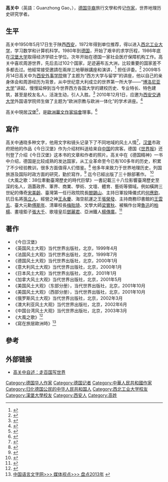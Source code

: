 {{Infobox writer
| name         = 高关中 <br> Guanzhong Gao
| image        = 
| imagesize    =
| caption      =
| pseudonym    = 百国
| birthname    =
| birth_date  = {{birth date and age|1950|5|17}}
| birthplace   = {{PRC}} 陕西省[[西安|西安]]
| residence    = {{GER}}   [[汉堡|汉堡]]
| deathdate    =
| deathplace   =
| occupation   = [[作家|作家]]<br>学者
| nationality  = {{GER}} 
| alma_mater   = 西安市南四府街小学<br>西安市第27中学<br>[[西北工业大学|西北工业大学]]<br>[[汉堡大学|汉堡大学]]
| period       =
| genre        =
| subject      = [[传记|传记]]<br>列国风土 
| movement     =
| notableworks = 《今日汉堡》<br>《德国风土大观》<br>《美国风土大观》<br>《俄罗斯风土大观》<br>《大風之歌》<br> 《寫在旅居歐洲時》


| spouse       =
| partner      = 
| children     =
| relatives    =
| influences   =
| influenced   =
| awards       = 
| signature    =
| website     =
}}

'''高关中'''（英語：Guanzhong Gao，{{bd|1950年|5月17日|}}），[[德国华裔|德国华裔]]旅行文學和传记[[作家|作家]]，世界地理历史研究学者。

==生平==
高关中1950年5月17日生于陕西[[西安|西安]]，1972年得到单位推荐，得以进入[[西北工业大学|西北工业大学]]，学习数学和计算机科学。1980年到[[德国|德国]]，开始了艰辛的求学历程，1986年底在[[汉堡大学|汉堡大学]]取得经济学硕士学位。次年开始在德国一家社会医疗保障机构工作。高关中喜欢周游世界，先后去过102个国家，足迹遍布五大洲，比较重要的国家差不多都去过。他經常接受邀請在兩岸三地舉辦講座和演讲，<ref>{{Cite web |url=http://www.xinbao.de/xinbao/sydh/promi/2015-12-10/594633.html |title=世界华文旅游文学国际学术研讨会见闻 |access-date=2016-08-10 |archive-date=2016-05-01 |archive-url=https://web.archive.org/web/20160501223741/http://xinbao.de/xinbao/sydh/promi/2015-12-10/594633.html |dead-url=no }}</ref>  担任评委。<ref>{{Cite web |url=http://www.xinbaoonline.com/xinbao/sydh/promi/2016-02-22/611838.html |title=荷兰在世界历史上的地位 |access-date=2016-08-10 |archive-date=2016-04-05 |archive-url=https://web.archive.org/web/20160405060605/http://xinbaoonline.com/xinbao/sydh/promi/2016-02-22/611838.html |dead-url=yes }}</ref>  2009年5月14日高关中为[[西安外事学院|西安外事学院]]做了主题为“西方大学与留学”的讲座，他以自己的亲身体会和周游经历为背景，从中世纪意大利成立的世界第一所大学——“[[博洛尼亚大学|博洛尼亚大学]]”讲起，慢慢延伸到当今世界西方各国大学的建校历史、专业特长、特色建筑，甚至是校友名人，活泼生动，引人入胜。<ref>{{Cite web |url=http://www.xaiu.edu.cn/news.jsp?urltype=news.NewsContentUrl&wbnewsid=133093&wbtreeid=397 |title=旅德学者高关中做客 “鱼化龙”大讲堂 讲述“西方大学与留学” |access-date=2016-08-10 |archive-date=2016-09-20 |archive-url=https://web.archive.org/web/20160920210732/http://www.xaiu.edu.cn/news.jsp?urltype=news.NewsContentUrl&wbnewsid=133093&wbtreeid=397 |dead-url=no }}</ref> 2010年12月1日，应邀为[[西安交通大学|西安交通大学]]外国语学院师生做了主题为“欧洲宗教与欧洲一体化”的学术讲座。<ref>{{Cite web |url=http://www.ssap.com.cn/mallStore/Author_Content.aspx?AuthorId=396C840EDC5BDEA3 |title=邀请旅德学者高关中先生为外国语学院师生做讲座 |access-date=2016-08-09 |archive-date=2016-08-28 |archive-url=https://web.archive.org/web/20160828212717/http://www.ssap.com.cn/mallStore/Author_Content.aspx?AuthorId=396C840EDC5BDEA3 |dead-url=no }}</ref> 

高关中現居[[汉堡|汉堡]]<ref>{{Cite web |url=http://chinesewritersna.com/review/?page_id=5214 |title=歐洲華文作家協會2012年9月消息 |access-date=2016-08-09 |archive-date=2021-01-22 |archive-url=https://web.archive.org/web/20210122034443/http://chinesewritersna.com/review/?page_id=5214 |dead-url=no }}</ref>，是[[歐洲華文作家協會|歐洲華文作家協會]]理事。<ref>{{Cite web |url=http://chinesewritersna.com/review/?page_id=22575 |title=微言歐洲 |access-date=2016-08-09 |archive-date=2021-01-21 |archive-url=https://web.archive.org/web/20210121233238/http://chinesewritersna.com/review/?page_id=22575 |dead-url=no }}</ref>

==寫作==
高关中通晓多种文字，他用文字和镜头记录下了不同地域的风土人情<ref>{{Cite web |url=http://www.tcroca.com.cn/art/2012/1/5/art_3331_142813.html |title=高关中：文化采风金太仓 |access-date=2016-08-10 |archive-url=https://web.archive.org/web/20160823032418/http://www.tcroca.com.cn/art/2012/1/5/art_3331_142813.html |archive-date=2016-08-23 |dead-url=yes }}</ref>，[[汉堡|汉堡]]市政府把他的作品《今日汉堡》作为介绍材料送给来自[[中国|中国]]的宾客。德国《[[世界报_(德国)|世界报]]》还刊登了介绍《今日汉堡》这本书的文章和作者的照片。高关中在《德国精神》一书中介绍，德国是比较成熟的发达国家，从工业革命至今已有100多年的历史，积累了不少经验教训，很多方面值得人们借鉴。<ref>{{Cite web |url=http://huashangbao.com/portal.php?mod=view&aid=743 |title=高关中《德国精神》 |access-date=2016-08-10 |archive-date=2016-08-21 |archive-url=https://web.archive.org/web/20160821204322/http://huashangbao.com/portal.php?mod=view&aid=743 |dead-url=yes }}</ref> 
他多年来致力于世界地理历史，列国旅游及国际时政方面的研究，勤於寫作，<ref>{{Cite web |url=http://www.chinesischehandelszeitung.eu/portal.php?mod=view&aid=2844 |title=2015年欧华作协巴塞罗那年会 |access-date=2016-08-09 |archive-date=2021-01-22 |archive-url=https://web.archive.org/web/20210122005608/http://www.chinesischehandelszeitung.eu/portal.php?mod=view&aid=2844 |dead-url=yes }}</ref> 迄今已經出版了三十餘部著作。
<ref>{{Cite web |url=http://www.ssap.com.cn/mallStore/Author_Content.aspx?AuthorId=396C840EDC5BDEA3 |title=社会科学文献出版社>> 图书频道 >> 学者库 >> 高关中 |access-date=2016-08-09 |archive-date=2016-08-28 |archive-url=https://web.archive.org/web/20160828212717/http://www.ssap.com.cn/mallStore/Author_Content.aspx?AuthorId=396C840EDC5BDEA3 |dead-url=no }}</ref> 《大風之歌：38位牽動臺灣歷史的時代巨擘》一書記載三十八位影響臺灣歷史至深的名人，涵蓋政界、軍界、商業、學術、文壇、體育、藝術等領域。例如橫跨三世紀的傳奇[[宋美齡|宋美齡]]、臺灣第一任行政院院長[[閻錫山|閻錫山]]、主持日軍投降儀式的[[何應欽|何應欽]]、抗日名將[[孫立人|孫立人]]、經營之神[[王永慶|王永慶]]、海空航運之王[[張榮發|張榮發]]、主持商務印書館的[[王雲五|王雲五]]、臺大元勳[[傅斯年|傅斯年]]、清華校長[[梅貽琦|梅貽琦]]、文學大師[[梁實秋|梁實秋]]、被稱作台灣[[魯迅|魯迅]]的[[柏楊|柏楊]]、畫壇鉅子[[張大千|張大千]]、歌壇皇后[[鄧麗君|鄧麗君]]、亞洲鐵人[[楊傳廣|楊傳廣]]。<ref>{{Cite web |url=http://showwe.tw/books/books.aspx?b=10870 |title=大風之歌──38位牽動臺灣歷史的時代巨擘 |access-date=2016-08-10 |archive-date=2016-08-21 |archive-url=https://web.archive.org/web/20160821235852/http://showwe.tw/books/books.aspx?b=10870 |dead-url=no }}</ref>

==著作==
*《今日汉堡》
*《英国风土大观》当代世界出版社，北京，1999年4月
*《法国风土大观》当代世界出版社，北京，1999年7月
*《德国风土大观》当代世界出版社，北京，2000年1月
*《意大利风土大观》当代世界出版社，北京，2000年1月
*《日本风土大观》当代世界出版社，北京，2001年1月
*《加拿大风土大观》当代世界出版社，北京，2001年5月
*《美国风土大观》（东部分册），当代世界出版社，北京，2001年10月
*《美国风土大观》（西部分册），当代世界出版社，北京，2001年10月
*《俄罗斯风土大观》当代世界出版社，北京，2002年3月
*《澳大利亚风土大观》当代世界出版社，北京，2002年6月
*《中国台湾风土大观》当代世界出版社，北京，2003年3月
*《大風之歌》<ref>{{Cite web |url=http://search.books.com.tw/search/query/cat/all/key/%E9%AB%98%E9%97%9C%E4%B8%AD/adv_author/1 |title=博客來 > 高关中 |access-date=2016-08-09 |archive-date=2021-01-31 |archive-url=https://web.archive.org/web/20210131005925/https://search.books.com.tw/search/query/cat/all/key/%E9%AB%98%E9%97%9C%E4%B8%AD/adv_author/1 |dead-url=no }}</ref>
*《寫在旅居歐洲時》<ref>[http://124.207.106.29:8080/mv/newsdetail.jsp?id=538585 	中国语言文字网>>> 媒体视点>>> 盘点2013年] {{webarchive|url=https://web.archive.org/web/20160813091943/http://124.207.106.29:8080/mv/newsdetail.jsp?id=538585 |date=2016-08-13 }}</ref>
 
==參考==
{{reflist|2}}

==外部链接==
* [http://windsorpie.com/portal.php?mod=view&aid=4991 高关中自述：走百国写世界] {{Wayback|url=http://windsorpie.com/portal.php?mod=view&aid=4991 |date=20210121234047 }}

{{DEFAULTSORT:G}}

{{Normdaten|TYP=p|CALIS=n2004310295|LCCN=n2006096263|HKCAN=9811118296903406}}

[[Category:德国华人作家|Category:德国华人作家]]
[[Category:德国记者|Category:德国记者]]
[[Category:中華人民共和國作家|Category:中華人民共和國作家]]
[[Category:归化德国公民的中华人民共和国人|Category:归化德国公民的中华人民共和国人]]
[[Category:西北工业大学校友|Category:西北工业大学校友]]
[[Category:漢堡大學校友|Category:漢堡大學校友]]
[[Category:西安人|Category:西安人]]
[[Category:高姓|Category:高姓]]